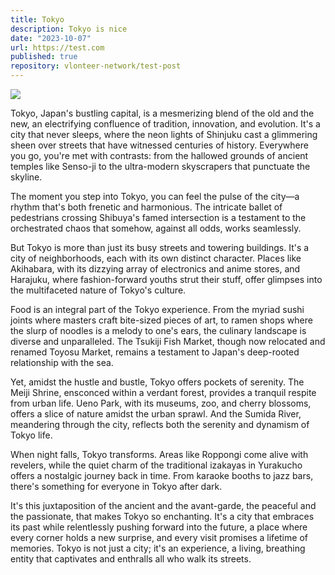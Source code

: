 ```yaml
---
title: Tokyo
description: Tokyo is nice
date: "2023-10-07"
url: https://test.com
published: true
repository: vlonteer-network/test-post
---
```



[![](https://i.imgur.com/20LFfwK.jpeg)](https://i.imgur.com/20LFfwK.jpeg)

Tokyo, Japan's bustling capital, is a mesmerizing blend of the old and the new, an electrifying confluence of tradition, innovation, and evolution. It's a city that never sleeps, where the neon lights of Shinjuku cast a glimmering sheen over streets that have witnessed centuries of history. Everywhere you go, you're met with contrasts: from the hallowed grounds of ancient temples like Senso-ji to the ultra-modern skyscrapers that punctuate the skyline.

The moment you step into Tokyo, you can feel the pulse of the city—a rhythm that's both frenetic and harmonious. The intricate ballet of pedestrians crossing Shibuya's famed intersection is a testament to the orchestrated chaos that somehow, against all odds, works seamlessly.

But Tokyo is more than just its busy streets and towering buildings. It's a city of neighborhoods, each with its own distinct character. Places like Akihabara, with its dizzying array of electronics and anime stores, and Harajuku, where fashion-forward youths strut their stuff, offer glimpses into the multifaceted nature of Tokyo's culture.

Food is an integral part of the Tokyo experience. From the myriad sushi joints where masters craft bite-sized pieces of art, to ramen shops where the slurp of noodles is a melody to one's ears, the culinary landscape is diverse and unparalleled. The Tsukiji Fish Market, though now relocated and renamed Toyosu Market, remains a testament to Japan's deep-rooted relationship with the sea.

Yet, amidst the hustle and bustle, Tokyo offers pockets of serenity. The Meiji Shrine, ensconced within a verdant forest, provides a tranquil respite from urban life. Ueno Park, with its museums, zoo, and cherry blossoms, offers a slice of nature amidst the urban sprawl. And the Sumida River, meandering through the city, reflects both the serenity and dynamism of Tokyo life.

When night falls, Tokyo transforms. Areas like Roppongi come alive with revelers, while the quiet charm of the traditional izakayas in Yurakucho offers a nostalgic journey back in time. From karaoke booths to jazz bars, there's something for everyone in Tokyo after dark.

It's this juxtaposition of the ancient and the avant-garde, the peaceful and the passionate, that makes Tokyo so enchanting. It's a city that embraces its past while relentlessly pushing forward into the future, a place where every corner holds a new surprise, and every visit promises a lifetime of memories. Tokyo is not just a city; it's an experience, a living, breathing entity that captivates and enthralls all who walk its streets.